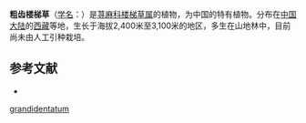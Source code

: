 {{Speciesbox
| name = 粗齿楼梯草
| status = 
| status_system = 
| image =
| genus = Elatostema
| species = grandidentatum
| authority = W. T. Wang
}}

'''粗齿楼梯草'''（[[学名|学名]]：{{lang|la|''Elatostema grandidentatum''}}）是[[荨麻科|荨麻科]][[楼梯草属|楼梯草属]]的植物，为中国的特有植物。分布在[[中国大陆|中国大陆]]的[[西藏|西藏]]等地，生长于海拔2,400米至3,100米的地区，多生在山地林中，目前尚未由人工引种栽培。

== 参考文献 ==
<div class="references-small">
* {{cite web| url =http://www.bioinfo.cn/db05/KmzwSpecies.php?action=view&id=23180| title =粗齿楼梯草| work =《中国高等植物数据库全库》| publisher =中国科学院微生物研究所| author =昆明植物研究所| accessdate =2009-02-25| deadurl =yes| archiveurl =https://web.archive.org/web/20160305045030/http://www.bioinfo.cn/db05/KmzwSpecies.php?action=view&id=23180| archivedate =2016-03-05}}
</div>
{{Taxonbar|from=Q15232060}}

{{DEFAULTSORT:Elatostema grandidentatum}}
[[Category:楼梯草属|grandidentatum]]


{{Urticaceae-stub}}